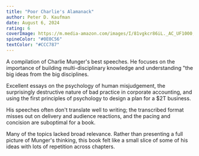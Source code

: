 ```yaml
---
title: "Poor Charlie's Alamanack"
author: Peter D. Kaufman
date: August 6, 2024
rating: 6
coverImage: https://m.media-amazon.com/images/I/81vgkcr86iL._AC_UF1000,1000_QL80_.jpg
spineColor: "#0E0C56"
textColor: "#CCC787"
---
```


A compilation of Charlie Munger's best speeches. He focuses on the importance of building multi-disciplinary knowledge and understanding "the big ideas from the big disciplines.

Excellent essays on the psychology of human misjudgement, the surprisingly destructive nature of bad practice in corporate accounting, and using the first principles of psychology to design a plan for a $2T business.

His speeches often don't translate well to writing; the transcribed format misses out on delivery and audience reactions, and the pacing and concision are suboptimal for a book.

Many of the topics lacked broad relevance. Rather than presenting a full picture of Munger's thinking, this book felt like a small slice of some of his ideas with lots of repetition across chapters.
